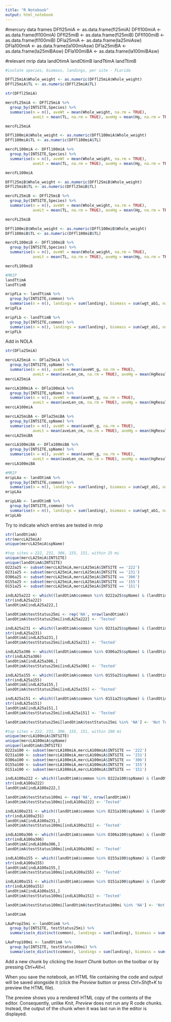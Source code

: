 ```yaml
---
title: "R Notebook"
output: html_notebook
---
```


#mercury data frames
DFfl25miA <- as.data.frame(fl25miA)
DFfl100miA <- as.data.frame(fl100miA)
DFfl25miB <- as.data.frame(fl25miB)
DFfl100miB <- as.data.frame(fl100miB)
DFla25miA <- as.data.frame(la25miAsw)
DFla100miA <- as.data.frame(la100miAsw)
DFla25miBA <- as.data.frame(la25miBAsw)
DFla100miBA <- as.data.frame(la100miBAsw)

#relevant mrip data
landOtimA
landOtimB
landTtimA
landTtimB

```r
#isolate species, biomass, landings, per site - FLorida

DFfl25miA$Whole_weight <- as.numeric(DFfl25miA$Whole_weight)
DFfl25miA$TL <- as.numeric(DFfl25miA$TL)

str(DFfl25miA)

mercFL25miA <- DFfl25miA %>% 
  group_by(INTSITE,Species) %>% 
  summarise(n = n(), aveWt = mean(Whole_weight, na.rm = TRUE), 
            aveLt = mean(TL, na.rm = TRUE), aveHg = mean(Hg, na.rm = TRUE))

mercFL25miA 

DFfl100miA$Whole_weight <- as.numeric(DFfl100miA$Whole_weight)
DFfl100miA$TL <- as.numeric(DFfl100miA$TL)

mercFL100miA <- DFfl100miA %>% 
  group_by(INTSITE,Species) %>% 
  summarise(n = n(), aveWt = mean(Whole_weight, na.rm = TRUE), 
            aveLt = mean(TL, na.rm = TRUE), aveHg = mean(Hg, na.rm = TRUE))

mercFL100miA 

DFfl25miB$Whole_weight <- as.numeric(DFfl25miB$Whole_weight)
DFfl25miB$TL <- as.numeric(DFfl25miB$TL)

mercFL25miB <- DFfl25miB %>% 
  group_by(INTSITE,Species) %>% 
  summarise(n = n(), aveWt = mean(Whole_weight, na.rm = TRUE), 
            aveLt = mean(TL, na.rm = TRUE), aveHg = mean(Hg, na.rm = TRUE))

mercFL25miB 

DFfl100miB$Whole_weight <- as.numeric(DFfl100miB$Whole_weight)
DFfl100miB$TL <- as.numeric(DFfl100miB$TL)

mercFL100miB <- DFfl100miB %>% 
  group_by(INTSITE,Species) %>% 
  summarise(n = n(), aveWt = mean(Whole_weight, na.rm = TRUE), 
            aveLt = mean(TL, na.rm = TRUE), aveHg = mean(Hg, na.rm = TRUE))

mercFL100miB 

#MRIP
landTtimA
landTtimB

mripFLa <- landTtimA %>% 
  group_by(INTSITE,common) %>% 
  summarise(n = n(), landings = sum(landing), biomass = sum(wgt_ab1, na.rm = TRUE))
mripFLa

mripFLb <- landTtimB %>% 
  group_by(INTSITE,common) %>% 
  summarise(n = n(), landings = sum(landing), biomass = sum(wgt_ab1, na.rm = TRUE))
mripFLb
```

Add in NOLA

```r
str(DFla25miA)

mercLA25miA <- DFla25miA %>% 
  group_by(INTSITE,spName) %>% 
  summarise(n = n(), aveWt = mean(aveWt_g, na.rm = TRUE), 
            aveLt = mean(aveLen_cm, na.rm = TRUE), aveHg = mean(HgResult, na.rm = TRUE))
mercLA25miA 

mercLA100miA <- DFla100miA %>% 
  group_by(INTSITE,spName) %>% 
  summarise(n = n(), aveWt = mean(aveWt_g, na.rm = TRUE), 
            aveLt = mean(aveLen_cm, na.rm = TRUE), aveHg = mean(HgResult, na.rm = TRUE))
mercLA100miA 

mercLA25miBA <- DFla25miBA %>% 
  group_by(INTSITE,spName) %>% 
  summarise(n = n(), aveWt = mean(aveWt_g, na.rm = TRUE), 
            aveLt = mean(aveLen_cm, na.rm = TRUE), aveHg = mean(HgResult, na.rm = TRUE))
mercLA25miBA 

mercLA100miBA <- DFla100miBA %>% 
  group_by(INTSITE,spName) %>% 
  summarise(n = n(), aveWt = mean(aveWt_g, na.rm = TRUE), 
            aveLt = mean(aveLen_cm, na.rm = TRUE), aveHg = mean(HgResult, na.rm = TRUE))
mercLA100miBA 

#MRIP
mripLAa <- landOtimA %>% 
  group_by(INTSITE,common) %>% 
  summarise(n = n(), landings = sum(landing), biomass = sum(wgt_ab1, na.rm = TRUE))
mripLAa

mripLAb <- landOtimB %>% 
  group_by(INTSITE,common) %>% 
  summarise(n = n(), landings = sum(landing), biomass = sum(wgt_ab1, na.rm = TRUE))
mripLAb

```
Try to indicate which entries are tested in mrip

```r
str(landOtimA)
str(mercLA25miA)
unique(mercLA25miA$spName)

#top sites = 222, 231, 306, 155, 151, within 25 mi
unique(mercLA25miA$INTSITE)
unique(landOtimA$INTSITE)
O222a25 <- subset(mercLA25miA,mercLA25miA$INTSITE == '222')
O231a25 <- subset(mercLA25miA,mercLA25miA$INTSITE == '231')
O306a25 <- subset(mercLA25miA,mercLA25miA$INTSITE == '306')
O155a25 <- subset(mercLA25miA,mercLA25miA$INTSITE == '155')
O151a25 <- subset(mercLA25miA,mercLA25miA$INTSITE == '151')

indLA25a222 <- which((landOtimA$common %in% O222a25$spName) & (landOtimA$INTSITE == '222'))
str(indLA25a222)
landOtimA[indLA25a222,]

landOtimA$testStatus25mi <- rep('NA', nrow(landOtimA))
landOtimA$testStatus25mi[indLA25a222] <- 'Tested'

indLA25a231 <- which((landOtimA$common %in% O231a25$spName) & (landOtimA$INTSITE == '231'))
str(indLA25a231)
landOtimA[indLA25a231,]
landOtimA$testStatus25mi[indLA25a231] <- 'Tested'

indLA25a306 <- which((landOtimA$common %in% O306a25$spName) & (landOtimA$INTSITE == '306'))
str(indLA25a306)
landOtimA[indLA25a306,]
landOtimA$testStatus25mi[indLA25a306] <- 'Tested'

indLA25a155 <- which((landOtimA$common %in% O155a25$spName) & (landOtimA$INTSITE == '155'))
str(indLA25a155)
landOtimA[indLA25a155,]
landOtimA$testStatus25mi[indLA25a155] <- 'Tested'

indLA25a151 <- which((landOtimA$common %in% O151a25$spName) & (landOtimA$INTSITE == '151'))
str(indLA25a151)
landOtimA[indLA25a151,]
landOtimA$testStatus25mi[indLA25a151] <- 'Tested'

landOtimA$testStatus25mi[landOtimA$testStatus25mi %in% 'NA'] <- 'Not Tested'

#top sites = 222, 231, 306, 155, 151, within 100 mi
unique(mercLA100miA$INTSITE)
unique(mercLA100miA$spName)
unique(landOtimA$INTSITE)
O222a100 <- subset(mercLA100miA,mercLA100miA$INTSITE == '222')
O231a100 <- subset(mercLA100miA,mercLA100miA$INTSITE == '231')
O306a100 <- subset(mercLA100miA,mercLA100miA$INTSITE == '306')
O155a100 <- subset(mercLA100miA,mercLA100miA$INTSITE == '155')
O151a100 <- subset(mercLA100miA,mercLA100miA$INTSITE == '151')

indLA100a222 <- which((landOtimA$common %in% O222a100$spName) & (landOtimA$INTSITE == '222'))
str(indLA100a222)
landOtimA[indLA100a222,]

landOtimA$testStatus100mi <- rep('NA', nrow(landOtimA))
landOtimA$testStatus100mi[indLA100a222] <- 'Tested'

indLA100a231 <- which((landOtimA$common %in% O231a100$spName) & (landOtimA$INTSITE == '231'))
str(indLA100a231)
landOtimA[indLA100a231,]
landOtimA$testStatus100mi[indLA100a231] <- 'Tested'

indLA100a306 <- which((landOtimA$common %in% O306a100$spName) & (landOtimA$INTSITE == '306'))
str(indLA100a306)
landOtimA[indLA100a306,]
landOtimA$testStatus100mi[indLA100a306] <- 'Tested'

indLA100a155 <- which((landOtimA$common %in% O155a100$spName) & (landOtimA$INTSITE == '155'))
str(indLA100a155)
landOtimA[indLA100a155,]
landOtimA$testStatus100mi[indLA100a155] <- 'Tested'

indLA100a151 <- which((landOtimA$common %in% O151a100$spName) & (landOtimA$INTSITE == '151'))
str(indLA100a151)
landOtimA[indLA100a151,]
landOtimA$testStatus100mi[indLA100a151] <- 'Tested'

landOtimA$testStatus100mi[landOtimA$testStatus100mi %in% 'NA'] <- 'Not Tested'

landOtimA

LAaProp25mi <- landOtimA %>%
  group_by(INTSITE, testStatus25mi) %>%
  summarise(n_distinct(common), landings = sum(landing), biomass = sum(wgt_ab1))

LAaProp100mi <- landOtimA %>%
  group_by(INTSITE, testStatus100mi) %>%
  summarise(n_distinct(common), landings = sum(landing), biomass = sum(wgt_ab1))
```


Add a new chunk by clicking the *Insert Chunk* button on the toolbar or by pressing *Ctrl+Alt+I*.

When you save the notebook, an HTML file containing the code and output will be saved alongside it (click the *Preview* button or press *Ctrl+Shift+K* to preview the HTML file).

The preview shows you a rendered HTML copy of the contents of the editor. Consequently, unlike *Knit*, *Preview* does not run any R code chunks. Instead, the output of the chunk when it was last run in the editor is displayed.
